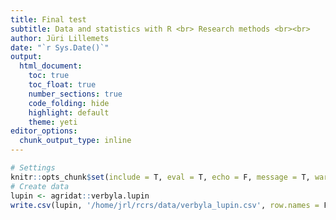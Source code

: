 ```yaml
---
title: Final test
subtitle: Data and statistics with R <br> Research methods <br><br>
author: Jüri Lillemets
date: "`r Sys.Date()`"
output:
  html_document:
    toc: true
    toc_float: true
    number_sections: true
    code_folding: hide
    highlight: default
    theme: yeti
editor_options:
  chunk_output_type: inline
---
```

  
```r
# Settings
knitr::opts_chunk$set(include = T, eval = T, echo = F, message = T, warning = T, error = T)
# Create data
lupin <- agridat::verbyla.lupin
write.csv(lupin, '/home/jrl/rcrs/data/verbyla_lupin.csv', row.names = F)
```
